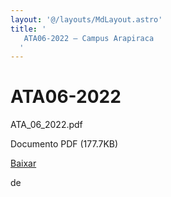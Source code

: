 ```yaml
---
layout: '@/layouts/MdLayout.astro'
title: '
   ATA06-2022 — Campus Arapiraca
  '
---
```






ATA06\-2022
===========














 ATA\_06\_2022\.pdf
   

 Documento PDF
 (177\.7KB)
 

<a class="btn btn-secondary download" href="https://arapiraca.ufal.br/graduacao/ciencia-da-computacao/documentos/atas-do-colegiado-e-nde/colegiado/2022/copy5_of_ata_01_2022.pdf/%40%40download/file/ATA_06_2022.pdf">
 Baixar
</a>




























 de
 


















